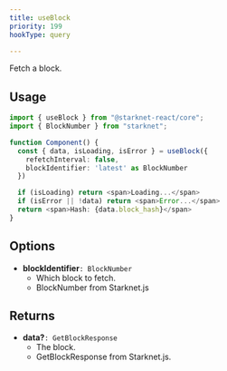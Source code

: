 ```yaml
---
title: useBlock
priority: 199
hookType: query

---
```


Fetch a block.

## Usage

```ts
import { useBlock } from "@starknet-react/core";
import { BlockNumber } from "starknet";

function Component() {
  const { data, isLoading, isError } = useBlock({
    refetchInterval: false,
    blockIdentifier: 'latest' as BlockNumber
  })

  if (isLoading) return <span>Loading...</span>
  if (isError || !data) return <span>Error...</span>
  return <span>Hash: {data.block_hash}</span>
}
```

## Options

 * __blockIdentifier__`: BlockNumber`
    - Which block to fetch.
    - BlockNumber from Starknet.js

## Returns

 * __data?__`: GetBlockResponse`
    - The block.
    - GetBlockResponse from Starknet.js.
